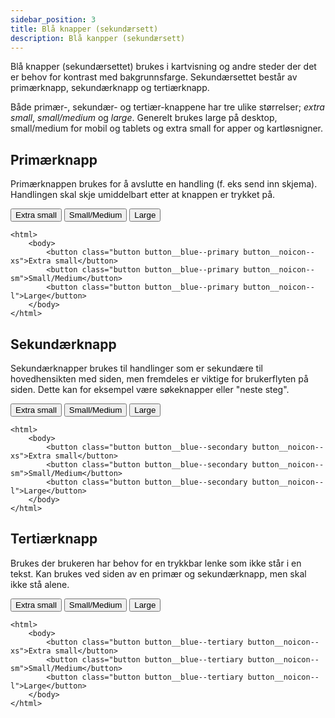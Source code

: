 ```yaml
---
sidebar_position: 3
title: Blå knapper (sekundærsett)
description: Blå kanpper (sekundærsett)
---
```


Blå knapper (sekundærsettet) brukes i kartvisning og andre steder der det er behov for kontrast med bakgrunnsfarge.
Sekundærsettet består av primærknapp, sekundærknapp og tertiærknapp.

Både primær-, sekundær- og tertiær-knappene har tre ulike størrelser; _extra small_, _small/medium_ og _large_.
Generelt brukes large på desktop, small/medium for mobil og tablets og extra small for apper og kartløsnigner. 


## Primærknapp

Primærknappen brukes for å avslutte en handling (f. eks send inn skjema). Handlingen skal skje umiddelbart etter at knappen er trykket på.

<button class="button button__blue--primary button__noicon--xs">Extra small</button>
<button class="button button__blue--primary button__noicon--sm">Small/Medium</button>
<button class="button button__blue--primary button__noicon--l">Large</button>

```markup
<html>
    <body>
        <button class="button button__blue--primary button__noicon--xs">Extra small</button>
        <button class="button button__blue--primary button__noicon--sm">Small/Medium</button>
        <button class="button button__blue--primary button__noicon--l">Large</button>
    </body>
</html>
```



## Sekundærknapp
Sekundærknapper brukes til handlinger som er sekundære til hovedhensikten med siden, men fremdeles er viktige for brukerflyten på siden. 
Dette kan for eksempel være søkeknapper eller "neste steg".

<button class="button button__blue--secondary button__noicon--xs">Extra small</button>
<button class="button button__blue--secondary button__noicon--sm">Small/Medium</button>
<button class="button button__blue--secondary button__noicon--l">Large</button>

```markup
<html>
    <body>
        <button class="button button__blue--secondary button__noicon--xs">Extra small</button>
        <button class="button button__blue--secondary button__noicon--sm">Small/Medium</button>
        <button class="button button__blue--secondary button__noicon--l">Large</button>
    </body>
</html>
```


## Tertiærknapp
Brukes der brukeren har behov for en trykkbar lenke som ikke står i en tekst. 
Kan brukes ved siden av en primær og sekundærknapp, men skal ikke stå alene.


<button class="button button__blue--tertiary button__noicon--xs">Extra small</button>
<button class="button button__blue--tertiary button__noicon--sm">Small/Medium</button>
<button class="button button__blue--tertiary button__noicon--l">Large</button>


```markup
<html>
    <body>
        <button class="button button__blue--tertiary button__noicon--xs">Extra small</button>
        <button class="button button__blue--tertiary button__noicon--sm">Small/Medium</button>
        <button class="button button__blue--tertiary button__noicon--l">Large</button>
    </body>
</html>
```


